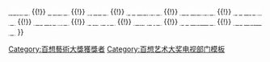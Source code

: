 {{navbox
|name   =百想藝術大獎電視部門最佳演技男演員
|title  = [[百想藝術大獎|<span style="color: white ">百想藝術大賞</span>]]電視部門最優秀男子演技獎
|bodyclass = hlist
|titlestyle = background: #2A0066; color:white;
|groupstyle = background: #2A0066; color:white;

|group1 = 1970年代
|list1 =
* 1974 [[崔佛岩]]
* 1975 {{link-ko|文五長|문오장}}
* 1976 {{link-ko|金茂生|김무생}}、[[申久]]
* 1977 {{link-ko|金鎮海|김진해}}、[[韓振熙]]
* 1978 [[崔佛岩]]、{{link-ko|李樂薰|이낙훈}}
* 1979 [[李正吉]]

|group2 = 1980年代
|list2 =
* 1980 [[申久]]
* 1981 [[申久]]、{{link-ko|田云|전운}}
* 1982 {{link-ko|宋在浩|송재호}}、[[李正吉]]
* 1983 {{link-ko|李榮厚|이영후}}
* 1984 {{link-ko|林東真|임동진}}
* 1985 {{link-ko|金仁文|김인문 (배우)}}
* 1986 [[徐仁錫]]
* 1987 {{link-ko|柳仁村|유인촌}}
* 1988 {{link-ko|李榮厚|이영후}}
* 1989 [[金永哲]]

|group3 = 1990年代
|list3 =
* 1990 [[林玄植]]
* 1991 {{link-ko|柳仁村|유인촌}}
* 1992 {{link-ko|李樂薰|이낙훈}}、[[崔宰誠]]
* 1993 [[崔民秀]]
* 1994 [[申久]]
* 1995 [[崔民秀]]
* 1996 [[李炳憲]]
* 1997 [[劉東根]]
* 1998 [[劉東根]]
* 1999 [[崔秀宗]]

|group4 = 2000年代
|list4 =
* 2000 [[車仁杓]]
* 2001 [[金永哲]]
* 2002 [[劉東根]]
* 2003 [[李炳憲]]
* 2004 [[趙寅成]]
* 2005 [[蘇志燮]]
* 2006 [[金柱赫]]
* 2007 [[金明民]]
* 2008 [[朴新陽]]
* 2009 [[金明民]]

|group5 = 2010年代
|list5 =
* 2010 [[李炳憲]]
* 2011 [[鄭普碩]]
* 2012 [[金秀賢 (男演員)|金秀賢]]
* 2013 [[孫賢周]]
* 2014 [[曹在顯]]
* 2015 [[李聖旻]]
* 2016 [[劉亞仁]]
* 2017 [[孔劉]]
* 2018 [[曹承佑]]
* 2019 [[李炳憲]]

|group6 = 2020年代
|list6 =
* 2020 [[姜河那]]
* 2021 [[申河均]]
* 2022 [[李俊昊]]

|belowstyle = background: #2A0066
|below = <span style="font-size:smaller;">[[Template:百想藝術大獎電視部門大獎|<span style="color:#FFFFFF">大獎</span>]] {{!}} [[Template:百想藝術大獎電視部門作品獎|<span style="color:#FFFFFF">作品獎</span>]] {{!}} [[Template:百想藝術大獎電視部門導演獎|<span style="color:#FFFFFF">導演獎</span>]] {{!}} [[Template:百想藝術大獎電視部門劇本獎|<span style="color:#FFFFFF">劇本獎</span>]] {{!}} [[Template:百想藝術大獎電視部門最佳演技男演員|<span style="color:#FFFFFF">男子演技獎</span>]] {{!}} [[Template:百想藝術大獎電視部門最佳演技女演員|<span style="color:#FFFFFF">女子演技獎</span>]] {{!}} [[Template:百想藝術大獎電視部門男綜藝獎|<span style="color:#FFFFFF">男子綜藝獎</span>]] {{!}} [[Template:百想藝術大獎電視部門女綜藝獎|<span style="color:#FFFFFF">女子綜藝獎</span>]] {{!}} [[Template:百想藝術大獎電視部門男配角獎|<span style="color:#FFFFFF">男配角獎</span>]] {{!}} [[Template:百想藝術大獎電視部門女配角獎|<span style="color:#FFFFFF">女配角獎</span>]] {{!}} [[Template:百想藝術大獎電視部門男新人演技獎|<span style="color:#FFFFFF">男子新人獎</span>]] {{!}} [[Template:百想藝術大獎電視部門女新人演技獎|<span style="color:#FFFFFF">女子新人獎</span>]] </span>
}}<includeonly>[[Category:百想藝術大獎獲獎者]]</includeonly><noinclude>
[[Category:百想艺术大奖电视部门模板‎]]
</noinclude>